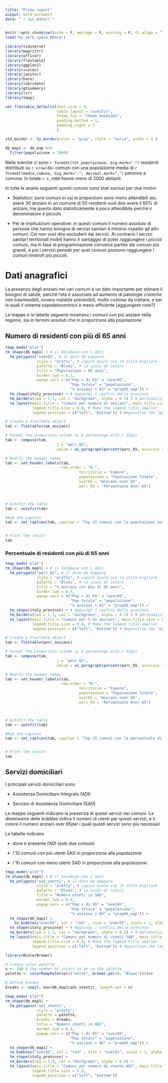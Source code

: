 ```yaml
---
title: "Primo report"
output: word_document
date: "`r Sys.Date()`"
---
```


```r
knitr::opts_chunk$set(echo = F, message = F, warning = F, ft.align = "left", ft.keepnext = F)
load("my_work_space.RData")

library(tidyverse)
library(magrittr)
library(officer)
library(flextable)
library(ggplot2)
library(scales)
library(janitor)
library(here)
library(lubridate)
library(gtsummary)
library(lsr)
library(tmap)

set_flextable_defaults(font.size = 9,
                       table.layout = "autofit",
                       theme_fun = "theme_booktabs",
                       padding.bottom = 1,
                       padding.right = 5
                       )

std_border <- fp_border(color = "grey", style = "solid", width = 1 )

db_map1 <- db_map %>%
  filter(popolazione > 2000)

```

Nelle marche ci sono `r formatC(tot_popolazione, big.mark=".")` residenti distribuiti su `r nrow(db)` comuni con una popolazione media di `r formatC(media_comune, big.mark=".", decimal.mark=",")` persone a comune. In totale `r n_2000` hanno meno di 2000 abitanti.

In tutte le analisi seguenti questi comuni sono stati esclusi per due motivi:

-   Statistico: sono comuni in cui le proporzioni sono meno attendibili (es. avere 30 anziani in un comune di 50 residenti vuol dire avere il 60% di anziani, ma questo dato statisticamente è poco attendibile perché il denominatore è piccolo

-   Per le implicazioni operative: in questi comuni il numero assoluto di persone che hanno bisogno di servizi sanitari è minimo rispetto ad altri comuni. Ciò non vuol dire escluderli dai servizi. Al contrario i servizi sanitari territoriali mobili hanno il vantaggio di poter raggiungere i piccoli comuni, ma in fase di programmazione conviene partire dai comuni più grandi, e poi i servizi pensati per quei comuni possono raggiungere i comuni limitrofi più piccoli.

# Dati anagrafici

La presenza degli anziani nei vari comuni è un dato importante per stimare il bisogno di salute, perché l'età è associata ad aumento di patologie croniche non trasmissibili, ovvero malattie prevenibili, molto costose da trattare, e per le quali il sistema ospedalocentrico è meno efficiente [aggiungere note?]

Le mappe e le tabelle seguenti mostrano i comuni con più anziani nella regione, sia in termini assoluti che in proporzione alla popolazione

## Numero di residenti con più di 65 anni

```r

tmap_mode("plot")
tm_shape(db_map1) + # il database con i dati
  tm_polygons("over65", # il dato da mappare
              style = "pretty", # capire quale sia lo stile migliore
              palette = "Blues", # la scala di colori
              title = "Popolazione > 65 anni",
              border.lwd = 0.5,
              popup.vars = c("Pop > di 65" = "over65", 
                             "Pop totale" = "popolazione", 
                             "% anziani > 65" = "prop65_map")) + 
  tm_shape(italy_province) + # Aggiungi i confini delle province
  tm_borders(lwd = 1.5, col = "darkgreen", alpha = 0.5) + # personalizza lo spessore, il colore e la trasparenza dei confini
  tm_layout(main.title = "Comuni per numero di anziani", main.title.size = 0.8,
            legend.title.size = 0.8, # Make the legend title smaller
            legend.position = c("left", "bottom")) # Reposition the legend

```

```r

# Create a FlexTable object
tab <- flextable(com_anziani)

# Format the proportion column as a percentage with 1 digit
tab <- compose(tab, 
                       j = "perc_65",
                       value = as_paragraph(percent(perc_65, accuracy = 0.1)))

# Modify the header names
tab <- set_header_labels(tab, 
                         row_order = "N.",
                                 territorio = "Comune", 
                                 popolazione = "Popolazione Totale", 
                                 over65 = "Anziani over 65", 
                                 perc_65 = "Percentuale Over 65")



# Autofit the table
tab <- autofit(tab)

#Add the caption
tab <- set_caption(tab, caption = "Top 15 comuni con la popolazione over 65 più alta")


# Print the result
tab

```

### Percentuale di residenti con più di 65 anni

```r
tmap_mode("plot")
tm_shape(db_map1) + # il database con i dati
  tm_polygons("perc_65", # il dato da mappare
              style = "pretty", # capire quale sia lo stile migliore
              palette = "Blues", # la scala di colori
              title = "% anziani con più di 65 anni",
              border.lwd = 0.5,
              popup.vars = c("Pop > di 65" = "over65", 
                             "Pop totale" = "popolazione", 
                             "% anziani > 65" = "prop65_map")) + 
  tm_shape(italy_province) + # Aggiungi i confini delle province
  tm_borders(lwd = 1.5, col = "darkgreen", alpha = 0.5) + # personalizza lo spessore, il colore e la trasparenza dei confini
  tm_layout(main.title = "Comuni per % di anziani", main.title.size = 0.8,
            legend.title.size = 0.8, # Make the legend title smaller
            legend.position = c("left", "bottom")) # Reposition the legend

```

```r
# Create a FlexTable object
tab <- flextable(perc_anziani)

# Format the proportion column as a percentage with 1 digit
tab <- compose(tab, 
                       j = "perc_65",
                       value = as_paragraph(percent(perc_65, accuracy = 0.1)))

# Modify the header names
tab <- set_header_labels(tab, 
                         row_order = "N.",
                                 territorio = "Comune", 
                                 popolazione = "Popolazione Totale", 
                                 over65 = "Anziani over 65", 
                                 perc_65 = "Percentuale Over 65")



# Autofit the table
tab <- autofit(tab)

#Add the caption
tab <- set_caption(tab, caption = "Top 15 comuni con la percentuale di over 65 più alta")


# Print the result
tab
```

## Servizi domiciliari

I principali servizi domiciliari sono

-   Assistenza Domiciliare Integrata (ADI)

-   Servizio di Assistenza Domiciliare (SAD)

Le mappe seguenti indicano la presenza di questi servizi nei comuni. La dimensione delle bubbles indica il numero di utenti per questi servizi, e il colore il numero anziani over 65per i quali questi servizi sono più necessari

Le tabelle indicano

-   dove è presente l'ADI (solo due comuni)

-   I 10 comuni con più utenti SAD in proporzione alla popolazione

-   I 10 comuni con meno utenti SAD in proporzione alla popolazione

```r
tmap_mode("plot")
tm_shape(db_map1) + # il database con i dati
  tm_polygons("sad_utenti", # il dato da mappare
              style = "pretty", # capire quale sia lo stile migliore
              palette = "Blues", # la scala di colori
              title = "Numero utenti in SAD",
              border.lwd = 0.5,
              popup.vars = c("Pop > di 65" = "over65", 
                             "Pop totale" = "popolazione", 
                             "% anziani > 65" = "prop65_map")) + 
  tm_shape(db_map1) +
    tm_bubbles("over65", col = "red" , size = "over65", scale = 1, alpha = 0.5, style = "pretty" ) +
  tm_shape(italy_province) + # Aggiungi i confini delle province
  tm_borders(lwd = 1.5, col = "darkgreen", alpha = 0.5) + # personalizza lo spessore, il colore e la trasparenza dei confini
  tm_layout(main.title = "Comuni per numero di utenti SAD", main.title.size = 0.8,
            legend.title.size = 0.8, # Make the legend title smaller
            legend.position = c("left", "bottom")) # Reposition the legend
```

```r
library(RColorBrewer)

# create color palette
n <- 100 # the number of colors to be in the palette
palette <- colorRampPalette(c("white", brewer.pal(8, "Blues")))(n)

# Define breaks
breaks <- seq(0, max(db_map1$adi_utenti), length.out = n)

tmap_mode("plot")
tm_shape(db_map1) + 
  tm_polygons("adi_utenti", 
              style = "pretty", 
              palette = palette, 
              breaks = breaks, 
              title = "Numero utenti in ADI",
              border.lwd = 0.5,
              popup.vars = c("Pop > di 65" = "over65", 
                             "Pop totale" = "popolazione", 
                             "% anziani > 65" = "prop65_map")) + 
  tm_shape(db_map1) +
  tm_bubbles("over65", col = "red" , size = "over65", scale = 1, alpha = 0.5, style = "pretty" ) +
  tm_shape(italy_province) + 
  tm_borders(lwd = 1.5, col = "darkgreen", alpha = 0.5) + 
  tm_layout(main.title = "Comuni per numero di utenti ADI", main.title.size = 0.8,
            legend.title.size = 0.8,
            legend.position = c("left", "bottom"))

```
